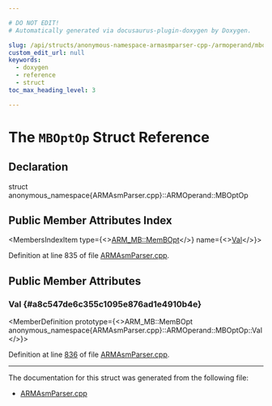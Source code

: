 ```yaml
---

# DO NOT EDIT!
# Automatically generated via docusaurus-plugin-doxygen by Doxygen.

slug: /api/structs/anonymous-namespace-armasmparser-cpp-/armoperand/mboptop
custom_edit_url: null
keywords:
  - doxygen
  - reference
  - struct
toc_max_heading_level: 3

---
```





# The `MBOptOp` Struct Reference

<DoxygenPage pluginConfig={pluginConfig}>



## Declaration

<CodeBlock>struct anonymous_namespace{ARMAsmParser.cpp}::ARMOperand::MBOptOp</CodeBlock>

## Public Member Attributes Index

<MembersIndex>

<MembersIndexItem
  type={<><a href="/docs/api/namespaces/llvm/arm-mb/#ad70272e2a9ec2a7e3a497458e1edbc85">ARM&#95;MB::MemBOpt</a></>}
  name={<><a href="#a8c547de6c355c1095e876ad1e4910b4e">Val</a></>}>
</MembersIndexItem>

</MembersIndex>


Definition at line 835 of file <a href="/docs/api/files/lib/lib/target/lib/target/arm/lib/target/arm/asmparser/armasmparser-cpp">ARMAsmParser.cpp</a>.

<SectionDefinition>

## Public Member Attributes

### Val {#a8c547de6c355c1095e876ad1e4910b4e}

<MemberDefinition
  prototype={<>ARM&#95;MB::MemBOpt anonymous&#95;namespace&#123;ARMAsmParser.cpp&#125;::ARMOperand::MBOptOp::Val</>}>

Definition at line <a href="/docs/api/files/lib/lib/target/lib/target/arm/lib/target/arm/asmparser/armasmparser-cpp/#l00836">836</a> of file <a href="/docs/api/files/lib/lib/target/lib/target/arm/lib/target/arm/asmparser/armasmparser-cpp">ARMAsmParser.cpp</a>.
</MemberDefinition>

</SectionDefinition>

<hr/>

The documentation for this struct was generated from the following file:

<ul>
<li><a href="/docs/api/files/lib/lib/target/lib/target/arm/lib/target/arm/asmparser/armasmparser-cpp">ARMAsmParser.cpp</a></li>
</ul>

</DoxygenPage>

